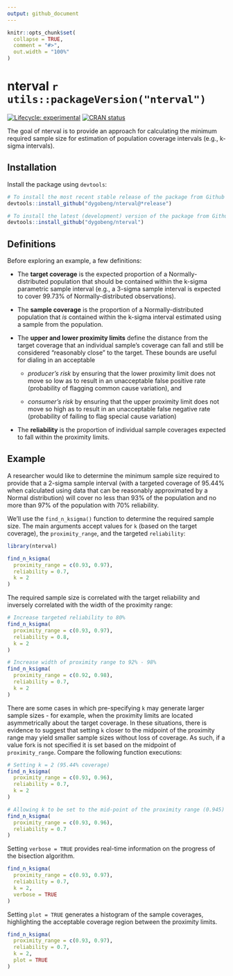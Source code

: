 ```yaml
---
output: github_document
---
```


<!-- README.md is generated from README.Rmd. Please edit that file -->

```r
knitr::opts_chunk$set(
  collapse = TRUE,
  comment = "#>",
  out.width = "100%"
)
```

# nterval `r utils::packageVersion("nterval")`

<!-- badges: start -->
[![Lifecycle: experimental](https://img.shields.io/badge/lifecycle-experimental-orange.svg)](https://lifecycle.r-lib.org/articles/stages.html#experimental)
[![CRAN status](https://www.r-pkg.org/badges/version/nterval)](https://CRAN.R-project.org/package=nterval)
<!-- badges: end -->

The goal of nterval is to provide an approach for calculating the minimum required sample size for
estimation of population coverage intervals (e.g., k-sigma intervals).

## Installation

Install the package using `devtools`:

```r
# To install the most recent stable release of the package from Github
devtools::install_github("dygobeng/nterval@*release")

# To install the latest (development) version of the package from Github
devtools::install_github("dygobeng/nterval")
```

## Definitions

Before exploring an example, a few definitions:

* The **target coverage** is the expected proportion of a Normally-distributed population that 
should be contained within the k-sigma parametric sample interval (e.g., a 3-sigma sample interval
is expected to cover 99.73% of Normally-distributed observations).

* The **sample coverage** is the proportion of a Normally-distributed population that _is_ contained
within the k-sigma interval estimated using a sample from the population.

* The **upper and lower proximity limits** define the distance from the target coverage that an
individual sample's coverage can fall and still be considered "reasonably close" to the target. 
These bounds are useful for dialing in an acceptable 
  
  + _producer's risk_ by ensuring that the lower proximity limit does not move so low as to result
  in an unacceptable false positive rate (probability of flagging common cause variation), and
  
  + _consumer's risk_ by ensuring that the upper proximity limit does not move so high as to result
  in an unacceptable false negative rate (probability of failing to flag special cause variation)

* The **reliability** is the proportion of individual sample coverages expected to fall within the
proximity limits.

## Example

A researcher would like to determine the minimum sample size required to provide that a 2-sigma
sample interval (with a targeted coverage of 95.44% when calculated using data that can be 
reasonably approximated by a Normal distribution) will cover no less than 93% of the population and
no more than 97% of the population with 70% reliability. 

We'll use the `find_n_ksigma()` function to determine the required sample size. The main arguments
accept values for `k` (based on the target coverage), the `proximity_range`, and the targeted
`reliability`:

```r
library(nterval)
```

```r
find_n_ksigma(
  proximity_range = c(0.93, 0.97),
  reliability = 0.7,
  k = 2
)
```

The required sample size is correlated with the target reliability and inversely correlated with
the width of the proximity range:

```r
# Increase targeted reliability to 80%
find_n_ksigma(
  proximity_range = c(0.93, 0.97),
  reliability = 0.8,
  k = 2
)

# Increase width of proximity range to 92% - 98%
find_n_ksigma(
  proximity_range = c(0.92, 0.98),
  reliability = 0.7,
  k = 2
)
```

There are some cases in which pre-specifying `k` may generate larger sample sizes - for example,
when the proximity limits are located asymmetrically about the target coverage. In these situations,
there is evidence to suggest that setting `k` closer to the midpoint of the proximity range may
yield smaller sample sizes without loss of coverage. As such, if a value for`k` is not specified it
is set based on the midpoint of `proximity_range`. Compare the following function executions:

```r
# Setting k = 2 (95.44% coverage)
find_n_ksigma(
  proximity_range = c(0.93, 0.96),
  reliability = 0.7,
  k = 2
)

# Allowing k to be set to the mid-point of the proximity range (0.945)
find_n_ksigma(
  proximity_range = c(0.93, 0.96),
  reliability = 0.7
)
```

Setting `verbose = TRUE` provides real-time information on the progress of the bisection algorithm.

```r
find_n_ksigma(
  proximity_range = c(0.93, 0.97),
  reliability = 0.7,
  k = 2,
  verbose = TRUE
)
```

Setting `plot = TRUE` generates a histogram of the sample coverages, highlighting the acceptable
coverage region between the proximity limits.

```r
find_n_ksigma(
  proximity_range = c(0.93, 0.97),
  reliability = 0.7,
  k = 2,
  plot = TRUE
)
```
